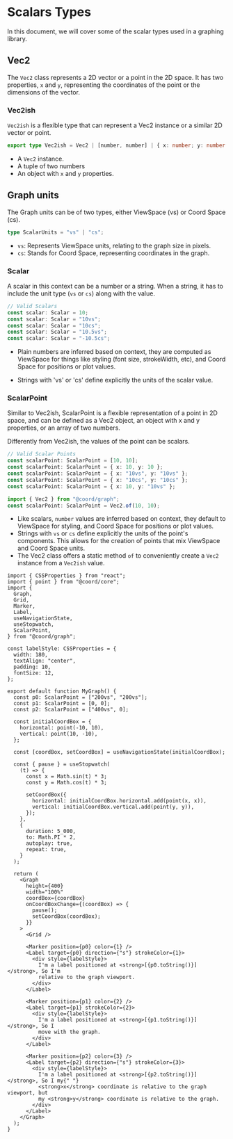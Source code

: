 # Scalars Types

In this document, we will cover some of the scalar types used in a graphing library.

## Vec2

The `Vec2` class represents a 2D vector or a point in the 2D space.
It has two properties, `x` and `y`, representing the coordinates of the point or the dimensions of the vector.

### Vec2ish

`Vec2ish` is a flexible type that can represent a Vec2 instance or a similar 2D vector or point.

```ts
export type Vec2ish = Vec2 | [number, number] | { x: number; y: number };
```

- A `Vec2` instance.
- A tuple of two numbers
- An object with `x` and `y` properties.

## Graph units

The Graph units can be of two types, either ViewSpace (vs) or Coord Space (cs).

```ts
type ScalarUnits = "vs" | "cs";
```

- `vs`: Represents ViewSpace units, relating to the graph size in pixels.
- `cs`: Stands for Coord Space, representing coordinates in the graph.

### Scalar

A scalar in this context can be a number or a string. When a string, it has to include the unit type (`vs` or `cs`) along with the value.

```ts
// Valid Scalars
const scalar: Scalar = 10;
const scalar: Scalar = "10vs";
const scalar: Scalar = "10cs";
const scalar: Scalar = "10.5vs";
const scalar: Scalar = "-10.5cs";
```

- Plain numbers are inferred based on context,
  they are computed as ViewSpace for things like styling (font size, strokeWidth, etc), and Coord Space for positions or plot values.

- Strings with 'vs' or 'cs' define explicitly the units of the scalar value.

### ScalarPoint

Similar to Vec2ish, ScalarPoint is a flexible representation of a point in 2D space,
and can be defined as a Vec2 object, an object with x and y properties,
or an array of two numbers.

Differently from Vec2ish, the values of the point can be scalars.

```ts
// Valid Scalar Points
const scalarPoint: ScalarPoint = [10, 10];
const scalarPoint: ScalarPoint = { x: 10, y: 10 };
const scalarPoint: ScalarPoint = { x: "10vs", y: "10vs" };
const scalarPoint: ScalarPoint = { x: "10cs", y: "10cs" };
const scalarPoint: ScalarPoint = { x: 10, y: "10vs" };

import { Vec2 } from "@coord/graph";
const scalarPoint: ScalarPoint = Vec2.of(10, 10);
```

- Like scalars, `number` values are inferred based on context, they default to ViewSpace for styling, and Coord Space for positions or plot values.
- Strings with `vs` or `cs` define explicitly the units of the point's components. This allows for the creation of points that mix ViewSpace and Coord Space units.
- The Vec2 class offers a static method `of` to conveniently create a `Vec2` instance from a `Vec2ish` value.

```tsx live
import { CSSProperties } from "react";
import { point } from "@coord/core";
import {
  Graph,
  Grid,
  Marker,
  Label,
  useNavigationState,
  useStopwatch,
  ScalarPoint,
} from "@coord/graph";

const labelStyle: CSSProperties = {
  width: 180,
  textAlign: "center",
  padding: 10,
  fontSize: 12,
};

export default function MyGraph() {
  const p0: ScalarPoint = ["200vs", "200vs"];
  const p1: ScalarPoint = [0, 0];
  const p2: ScalarPoint = ["400vs", 0];

  const initialCoordBox = {
    horizontal: point(-10, 10),
    vertical: point(10, -10),
  };

  const [coordBox, setCoordBox] = useNavigationState(initialCoordBox);

  const { pause } = useStopwatch(
    (t) => {
      const x = Math.sin(t) * 3;
      const y = Math.cos(t) * 3;

      setCoordBox({
        horizontal: initialCoordBox.horizontal.add(point(x, x)),
        vertical: initialCoordBox.vertical.add(point(y, y)),
      });
    },
    {
      duration: 5_000,
      to: Math.PI * 2,
      autoplay: true,
      repeat: true,
    }
  );

  return (
    <Graph
      height={400}
      width="100%"
      coordBox={coordBox}
      onCoordBoxChange={(coordBox) => {
        pause();
        setCoordBox(coordBox);
      }}
    >
      <Grid />

      <Marker position={p0} color={1} />
      <Label target={p0} direction={"s"} strokeColor={1}>
        <div style={labelStyle}>
          I'm a label positioned at <strong>[{p0.toString()}]</strong>, So I'm
          relative to the graph viewport.
        </div>
      </Label>

      <Marker position={p1} color={2} />
      <Label target={p1} strokeColor={2}>
        <div style={labelStyle}>
          I'm a label positioned at <strong>[{p1.toString()}]</strong>, So I
          move with the graph.
        </div>
      </Label>

      <Marker position={p2} color={3} />
      <Label target={p2} direction={"s"} strokeColor={3}>
        <div style={labelStyle}>
          I'm a label positioned at <strong>[{p2.toString()}]</strong>, So I my{" "}
          <strong>x</strong> coordinate is relative to the graph viewport, but
          my <strong>y</strong> coordinate is relative to the graph.
        </div>
      </Label>
    </Graph>
  );
}
```
